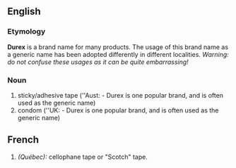 ==English==

===Etymology===
'''Durex''' is a brand name for many products. The usage of this brand name as a generic name has been adopted differently in different localities. ''Warning: do not confuse these usages as it can be quite embarrassing!''

===Noun===
#sticky/adhesive tape (''Aust: - Durex is one popular brand, and is often used as the generic name)
#condom (''UK: - Durex is one popular brand, and is often used as the generic name)

==French==
#''(Québec):'' cellophane tape or "Scotch" tape.
